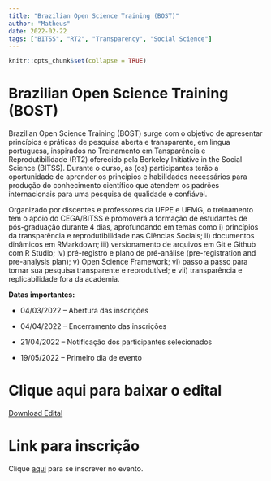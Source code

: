 ```yaml
---
title: "Brazilian Open Science Training (BOST)"
author: "Matheus"
date: 2022-02-22
tags: ["BITSS", "RT2", "Transparency", "Social Science"]
---
```


```r
knitr::opts_chunk$set(collapse = TRUE)
```

# Brazilian Open Science Training (BOST)

Brazilian Open Science Training (BOST) surge com o objetivo de apresentar princípios e práticas de pesquisa aberta e transparente, em língua portuguesa, inspirados no Treinamento em Tansparência e Reprodutibilidade (RT2) oferecido pela Berkeley Initiative in the Social Science (BITSS). Durante o curso, as (os) participantes terão  a oportunidade de aprender os princípios e habilidades necessários para produção do conhecimento científico que atendem os padrões internacionais para uma pesquisa de qualidade e confiável.

Organizado por discentes e professores da UFPE e UFMG, o treinamento tem o apoio do CEGA/BITSS e promoverá a  formação de estudantes de pós-graduação durante 4 dias, aprofundando em temas como i) princípios da transparência e reprodutibilidade nas Ciências Sociais; ii) documentos dinâmicos em RMarkdown; iii) versionamento de arquivos em Git e Github com R Studio; iv) pré-registro e plano de pré-análise (pre-registration and pre-analysis plan); v) Open Science Framework; vi) passo a passo para tornar sua pesquisa transparente e reprodutível; e vii) transparência e replicabilidade fora da academia.


**Datas importantes:**

*	04/03/2022 – Abertura das inscrições

*	04/04/2022 – Encerramento das inscrições

*	21/04/2022 – Notificação dos participantes selecionados

*	19/05/2022 – Primeiro dia de evento


# Clique aqui para baixar o edital

[Download Edital](https://drive.google.com/file/d/1AajuNpTlUaVQ_eD18thimHQiCuNooonU/view?usp=sharing)

# Link para inscrição


Clique [aqui](https://docs.google.com/forms/d/1_TNHPAkoEejj-My7uS-jkkk4q18hvBCnh7jLk_gIYAA/edit) para se inscrever no evento.
